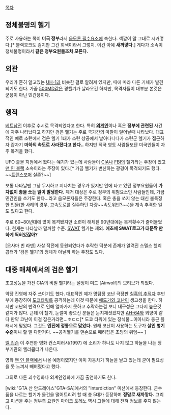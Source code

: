 [[목차]]
== 정체불명의 헬기 ==
주로 사용하는 쪽이 '''미국 정부'''라서 [[음모론 필수요소]]에 속한다. 색깔이 말 그대로 시커멓다.[* 블랙호크도 검지만 그건 회색이라서 그렇지. 이건 아예 '''새까맣다.'''] 게다가 소속이 정체불명이라서 '''같은 정부요원들조차 모른다.'''

== 외관 ==
우리가 흔히 알고있는 [[UH-1]]과 비슷한 걸로 알려져 있지만, 때에 따라 다른 기체가 발견되기도 한다. 가끔 [[500MD]]같은 경헬기가 날라오긴 하지만, 목격자들이 대부분 본것은 군용이 아닌 민간용이다.

== 행적 ==
[[베트남전]] 이후로 수시로 목격되었다고 한다. 특히 '''[[외계인]]'''이나 혹은 '''정부에 관련된''' 사건에 자주 나타났다고 하지만 검은 헬기는 주로 국가간의 마찰이 일어날때 나타났다. 대표적인 예로 소련에서 검은 헬기 1대가 소련 상공에서 날아다니다가 소련군 헬기가 접근하자 갑자기 '''마하의 속도로 사라졌다고 한다..''' 하지만 적국 영토 사람들보단 미국인들이 자주 목격을 했다.

UFO 출몰 지점에서 봤다는 얘기가 있는데 사람들이 [[CIA]]나 [[FBI]]의 헬기라는 주장이 있고 [[맨 인 블랙]] 소속이라는 주장이 있다.[* 가끔 헬기가 변신하는 광경이 목격되기도 했다. ~~[[트랜스포머]] 실존?~~]

보통 나타날땐 그냥 무시하고 지나치는 경우가 있지만 안에 타고 있던 정부요원들이 '''가차없이 총을 쏘는 일이 발생한다.''' 제거 대상은 주로 정부의 위험요소인 사람들인데, 가끔 민간인을 쏘기도 한다...라고 음모론자들은 주장한다. 혹은 총을 쏘지 않는 대신 불특정한 인물(한 사례의 경우, 고속도로를 질주하던 차량~~속도위반?~~)을 계속 추격한 일도 있다고 한다.

주로 60~80년대에 많이 목격됐지만 소련이 해체된 90년대에는 목격횟수가 줄어들었다. 현재는 나타날까 말까할 수준. [[SWAT]] 헬기는 제외. '''애초에 SWAT로고가 대문짝 만하게 찍혀있잖아?'''

[오사마 빈 라덴] 사살 작전에 동원되었다가 추락한 덕분에 존재가 알려진 스텔스 헬리콥터가 '검은 헬기'의 정체가 아닐까 하는 주장도 있다.

== 대중 매체에서의 검은 헬기 ==
초고성능을 가진 CIA의 비밀 헬기라는 설정이 미드 [Airwolf]의 모티브가 되었다.

악당 진영에 자주 쓰이기도 했다. 대표적인 예가 명탐정 코난 극장판 [[칠흑의 추적자]] 후반부에 등장하여 [[도쿄타워]]를 공격하는데 이것 때문에 [[에도가와 코난]]이 생고생을 한다. 하지만 코난의 반격으로 인해 얼마가지 못하고 추락하는걸 보니 내구성은 그다지 높은것 같지가 않다. 근데 이 헬기, 눈썰미 좋으신 분들은 눈치채셧겠지만 [[AH-64]]와 외양이 같다 만약 코난이 이걸 잡은거라면...ㅎㄷㄷ[* 도쿄 타워에 있는 장식물...이아니라 둥근 플래시에 맞았다. 그것도 '''엔진에 정통으로 맞았다.''' 원래 코난이 사용하는 도구가 '''살인 병기 수준'''이니 할 말 다한거다. ~~공격헬기를 맨손으로 때려잡은 초딩의 위엄~~ ]

[[멜 깁슨]] 이 주연한 영화 컨스피러시(1997) 에 소리가 하나도 나지 않고 하늘을 나는 정부기관의 헬리콥터가 나온다.

영화 [[맨 인 블랙]]에서 나올 예정이였지만 이미 자동차가 하늘을 날고 있는데 굳이 필요성을 못 느껴서 빼버렸다고 했다.

그외로 다른 괴수영화나 외계인영화에 가끔 출연하기도 한다.

[wiki:"GTA 산 안드레아스"GTA-SA]에서의 "Interdiction" 미션에서 등장한다. 군수품을 나르는 헬기가 물건을 떨어트리려 할 때 총 5대가 등장하며 '''정말로 새까맣다.''' 그리고 미션을 주는 정부측 요원인 마이크 토레노 역시 그들에 대해 전혀 정보를 주지 않는다.
